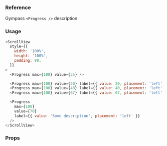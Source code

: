 ### Reference

Gympass `<Progress />` description

### Usage

```javascript type=expo
<ScrollView
  style={{
    width: '100%',
    height: '100%',
    padding: 80,
  }}
>
  <Progress max={100} value={35} />

  <Progress max={100} value={20} label={{ value: 20, placement: 'left' }} />
  <Progress max={100} value={40} label={{ value: 40, placement: 'left' }} />
  <Progress max={100} value={67} label={{ value: 67, placement: 'left' }} />

  <Progress
    max={100}
    value={70}
    label={{ value: 'Some description', placement: 'left' }}
  />
</ScrollView>
```

### Props

<PropsTable component="Progress" platform="native" />
